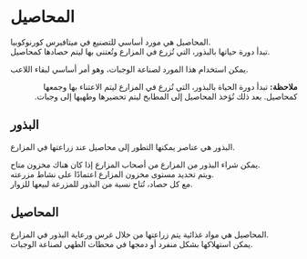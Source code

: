 # المحاصيل  

المحاصيل هي مورد أساسي للتصنيع في ميتافيرس كورنوكوبيا.  
تبدأ دورة حياتها بالبذور، التي تُزرع في المزارع وتُعتنى بها ليتم حصادها كمحاصيل.  

يمكن استخدام هذا المورد لصناعة الوجبات، وهو أمر أساسي لبقاء اللاعب.  

<div className="note-box success" style="direction: rtl; text-align: right;">
  <strong>ملاحظة:</strong> تبدأ دورة الحياة بالبذور، التي تُزرع في المزارع ليتم الاعتناء بها وجمعها كمحاصيل.  
  بعد ذلك تُؤخذ المحاصيل إلى المطابخ ليتم تحضيرها وطهيها إلى وجبات.
</div>  

## البذور  

البذور هي عناصر يمكنها التطور إلى محاصيل عند زراعتها في المزارع.  

يمكن شراء البذور من المزارع من أصحاب المزارع إذا كان هناك مخزون متاح.  
ويتم تحديد مستوى مخزون المزارع اعتمادًا على نشاط مزرعته.  
مع كل حصاد، تُتاح نسبة من البذور للمزرعة لبيعها للزوار.  

## المحاصيل  

المحاصيل هي مواد غذائية يتم زراعتها من خلال غرس ورعاية البذور في المزارع.  
يمكن استهلاكها بشكل منفرد أو دمجها في محطات الطهي لصناعة الوجبات.  
